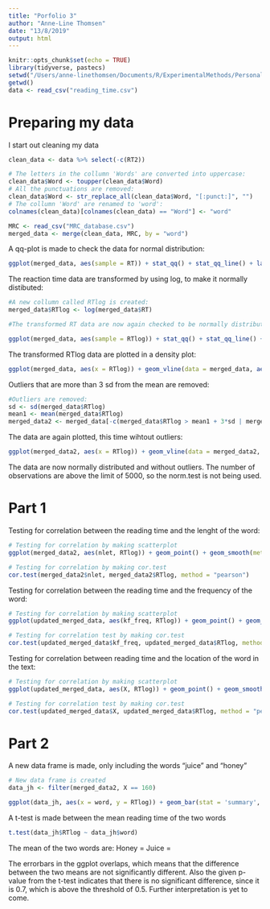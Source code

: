 ```yaml
---
title: "Porfolio 3"
author: "Anne-Line Thomsen"
date: "13/8/2019"
output: html
---
```


```r
knitr::opts_chunk$set(echo = TRUE)
library(tidyverse, pastecs)
setwd("/Users/anne-linethomsen/Documents/R/ExperimentalMethods/PersonalityTest/PersonalityTest/")
getwd()
data <- read_csv("reading_time.csv")
```
# Preparing my data

I start out cleaning my data


```r
clean_data <- data %>% select(-c(RT2))

# The letters in the collumn 'Words' are converted into uppercase:
clean_data$Word <- toupper(clean_data$Word)
# All the punctuations are removed:
clean_data$Word <- str_replace_all(clean_data$Word, "[:punct:]", "")
# The collumn 'Word' are renamed to 'word':
colnames(clean_data)[colnames(clean_data) == "Word"] <- "word"

MRC <- read_csv("MRC_database.csv")
merged_data <- merge(clean_data, MRC, by = "word")
```



A qq-plot is made to check the data for normal distribution:


```r
ggplot(merged_data, aes(sample = RT)) + stat_qq() + stat_qq_line() + labs(title = "Reaction Time and Normal line", y = "Word length", x = "Expected value") + theme_minimal()
```



The reaction time data are transformed by using log, to make it normally distibuted:


```r
#A new collumn called RTlog is created:
merged_data$RTlog <- log(merged_data$RT)

#The transformed RT data are now again checked to be normally distributed:

ggplot(merged_data, aes(sample = RTlog)) + stat_qq() + stat_qq_line() + labs(title = "RTlog with Normal line", y = "Word length", x = "Expected value") + theme_minimal()
```



The transformed RTlog data are plotted in a density plot:


```r
ggplot(merged_data, aes(x = RTlog)) + geom_vline(data = merged_data, aes(xintercept = mean(RTlog) + 3*sd(RTlog)), colour = "black", linetype = "dotted") + geom_vline(data = merged_data, aes(xintercept = mean(RTlog) - 3*sd(RTlog)), colour = "black", linetype = "dotted") + geom_histogram(aes(y = ..density..), color = "darkgreen", fill = "darkgreen", binwidth = .01) + stat_function(fun = dnorm, args = list(mean = mean(merged_data$RTlog, na.rm = TRUE), sd = sd(merged_data$RTlog, na.rm = TRUE)), colour = "black", size = 0.5) + labs(title = "Density Plot of Reaction Times with Normal Line", y = "Density", x = "Reaction time") + theme_minimal()
```



Outliers that are more than 3 sd from the mean are removed:


```r
#Outliers are removed:
sd <- sd(merged_data$RTlog)
mean1 <- mean(merged_data$RTlog)
merged_data2 <- merged_data[-c(merged_data$RTlog > mean1 + 3*sd | merged_data$RTlog < mean1 - 3*sd),]
```



The data are again plotted, this time wihtout outliers:


```r
ggplot(merged_data2, aes(x = RTlog)) + geom_vline(data = merged_data2, aes(xintercept = mean(RTlog) + 3*sd(RTlog)), colour = "black", linetype = "dotted") + geom_vline(data = merged_data2, aes(xintercept = mean(RTlog) - 3*sd(RTlog)), colour = "black", linetype = "dotted") + geom_histogram(aes(y = ..density..), color = "darkgreen", fill = "darkgreen", binwidth = .01) + stat_function(fun = dnorm, args = list(mean = mean(merged_data2$RTlog, na.rm = TRUE), sd = sd(merged_data2$RTlog, na.rm = TRUE)), colour = "black", size = 1) + labs(title = "Density Plot of Reaction Times with Normal Line", y = "Density", x = "Reaction time") + theme_minimal()
```



The data are now normally distributed and without outliers. The number of observations are above the limit of 5000, so the norm.test is not being used. 



# Part 1

Testing for correlation between the reading time and the lenght of the word:


```r
# Testing for correlation by making scatterplot
ggplot(merged_data2, aes(nlet, RTlog)) + geom_point() + geom_smooth(method = "lm", colour = "darkgreen") + ggtitle('Scatter plot of RTlog and word length')

# Testing for correlation by making cor.test
cor.test(merged_data2$nlet, merged_data2$RTlog, method = "pearson")
```



Testing  for correlation between the reading time and the frequency of the word:


```r
# Testing for correlation by making scatterplot
ggplot(updated_merged_data, aes(kf_freq, RTlog)) + geom_point() + geom_smooth(method = "lm", colour = "darkgreen") + ggtitle('Scatter plot of RTlog and word frequency')

# Testing for correlation test by making cor.test
cor.test(updated_merged_data$kf_freq, updated_merged_data$RTlog, method = "pearson")
```



Testing for correlation between reading time and the location of the word in the text:


```r
# Testing for correlation by making scatterplot
ggplot(updated_merged_data, aes(X, RTlog)) + geom_point() + geom_smooth(method = "lm", colour = "darkgreen") + ggtitle('Scatter plot of RTlog and the words location in the text')

# Testing for correlation test by making cor.test
cor.test(updated_merged_data$X, updated_merged_data$RTlog, method = "pearson")
```



# Part 2

A new data frame is made, only including the words "juice" and "honey"


```r
# New data frame is created
data_jh <- filter(merged_data2, X == 160)

ggplot(data_jh, aes(x = word, y = RTlog)) + geom_bar(stat = 'summary', fun.y = mean, width = 0.5, fill = "darkgreen") + geom_errorbar(stat = 'summary', fun.data = mean_se, width = 0.2) + labs(x = "Stimulus", y = "reaction time") + theme_minimal()
```



A t-test is made between the mean reading time of the two words


```r
t.test(data_jh$RTlog ~ data_jh$word)
```



The mean of the two words are:
Honey = 
Juice = 

The errorbars in the ggplot overlaps, which means that the difference between the two means are not significantly different. Also the given p-value from the t-test indicates that there is no significant difference, since it is 0.7, which is above the threshold of 0.5. Further interpretation is yet to come. 

